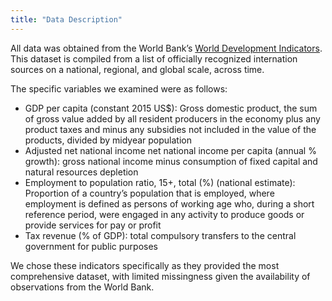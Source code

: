 ```yaml
---
title: "Data Description"
---
```

All data was obtained from the World Bank's [World Development Indicators](https://databank.worldbank.org/source/world-development-indicators/preview/on). This dataset is compiled from a list of officially recognized internation sources on a national, regional, and global scale, across time. 

The specific variables we examined were as follows:

* GDP per capita (constant 2015 US$): Gross domestic product, the sum of gross value added by all resident producers in the economy plus any product taxes and minus any subsidies not included in the value of the products, divided by midyear population
* Adjusted net national income net national income per capita (annual % growth): gross national income minus consumption of fixed capital and natural resources depletion
* Employment to population ratio, 15+, total (%) (national estimate): Proportion of a country's population that is employed, where employment is defined as persons of working age who, during a short reference period, were engaged in any activity to produce goods or provide services for pay or profit 
* Tax revenue (% of GDP): total compulsory transfers to the central government for public purposes

We chose these indicators specifically as they provided the most comprehensive dataset, with limited missingness given the availability of observations from the World Bank. 